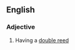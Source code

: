 {{also|double reed}}
==English==

===Adjective===
{{en-adj|head=[[double]]-[[reed]]}}

# Having a [[double reed]]